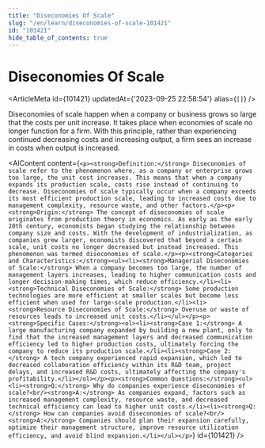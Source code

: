 ```yaml
---
title: "Diseconomies Of Scale"
slug: "/en/learn/diseconomies-of-scale-101421"
id: "101421"
hide_table_of_contents: true
---
```



# Diseconomies Of Scale

<ArticleMeta id={101421} updatedAt={'2023-09-25 22:58:54'} alias={`[]`} />
<div className='border-solid border-b border-t-0 my-4 border-[var(--ifm-color-gray-300)]' />

Diseconomies of scale happen when a company or business grows so large that the costs per unit increase. It takes place when economies of scale no longer function for a firm. With this principle, rather than experiencing continued decreasing costs and increasing output, a firm sees an increase in costs when output is increased.

<AIContent content={`<p><strong>Definition:</strong> Diseconomies of scale refer to the phenomenon where, as a company or enterprise grows too large, the unit cost increases. This means that when a company expands its production scale, costs rise instead of continuing to decrease. Diseconomies of scale typically occur when a company exceeds its most efficient production scale, leading to increased costs due to management complexity, resource waste, and other factors.</p><p><strong>Origin:</strong> The concept of diseconomies of scale originates from production theory in economics. As early as the early 20th century, economists began studying the relationship between company size and costs. With the development of industrialization, as companies grew larger, economists discovered that beyond a certain scale, unit costs no longer decreased but instead increased. This phenomenon was termed diseconomies of scale.</p><p><strong>Categories and Characteristics:</strong><ul><li><strong>Managerial Diseconomies of Scale:</strong> When a company becomes too large, the number of management layers increases, leading to higher communication costs and longer decision-making times, which reduce efficiency.</li><li><strong>Technical Diseconomies of Scale:</strong> Some production technologies are more efficient at smaller scales but become less efficient when used for large-scale production.</li><li><strong>Resource Diseconomies of Scale:</strong> Overuse or waste of resources leads to increased unit costs.</li></ul></p><p><strong>Specific Cases:</strong><ol><li><strong>Case 1:</strong> A large manufacturing company expanded by building a new plant, only to find that the increased management layers and decreased communication efficiency led to higher production costs, ultimately forcing the company to reduce its production scale.</li><li><strong>Case 2:</strong> A tech company experienced rapid expansion, which led to decreased collaboration efficiency within its R&D team, project delays, and increased R&D costs, ultimately affecting the company's profitability.</li></ol></p><p><strong>Common Questions:</strong><ul><li><strong>Q:</strong> Why do companies experience diseconomies of scale?<br/><strong>A:</strong> As companies expand, factors such as increased management complexity, resource waste, and decreased technical efficiency can lead to higher unit costs.</li><li><strong>Q:</strong> How can companies avoid diseconomies of scale?<br/><strong>A:</strong> Companies should plan their expansion carefully, optimize their management structure, improve resource utilization efficiency, and avoid blind expansion.</li></ul></p>`} id={101421} />
